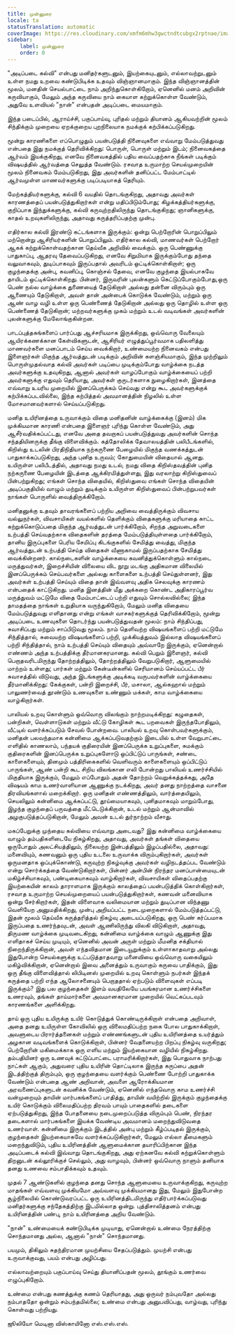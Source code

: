 ```yaml
---
title: முன்னுரை
locale: ta
statusTranslation: automatic
coverImage: https://res.cloudinary.com/xmfm6mhw3gwctndtcubgx2rptnae/image/upload/v1740337243/small_cover_educacion_fundamental_a051170f1c.webp
sidebar:
    label: முன்னுரை
    order: 0
---
```

"அடிப்படை கல்வி" என்பது மனிதர்களுடனும், இயற்கையுடனும், எல்லாவற்றுடனும் உள்ள நமது உறவை கண்டுபிடிக்க உதவும் விஞ்ஞானமாகும். இந்த விஞ்ஞானத்தின் மூலம், மனதின் செயல்பாட்டை நாம் அறிந்துகொள்கிறோம், ஏனெனில் மனம் அறிவின் கருவியாகும், மேலும் அந்த கருவியை நாம் கையாள கற்றுக்கொள்ள வேண்டும், அதுவே உளவியல் "நான்" என்பதன் அடிப்படை மையமாகும்.

இந்த படைப்பில், ஆராய்ச்சி, பகுப்பாய்வு, புரிதல் மற்றும் தியானம் ஆகியவற்றின் மூலம் சிந்திக்கும் முறையை ஏறக்குறைய புறநிலையாக நமக்குக் கற்பிக்கப்படுகிறது.

மூன்று காரணிகளை எப்பொழுதும் பயன்படுத்தி நினைவுகளை எவ்வாறு மேம்படுத்துவது என்பதை இது நமக்குத் தெரிவிக்கிறது: பொருள், பொருள் மற்றும் இடம்; நினைவகத்தை ஆர்வம் இயக்குகிறது, எனவே நினைவகத்தில் பதிய வைப்பதற்காக நீங்கள் படிக்கும் விஷயத்தில் ஆர்வத்தை செலுத்த வேண்டும். ரசவாத உருமாற்ற செயல்முறையின் மூலம் நினைவகம் மேம்படுகிறது, இது அவர்களின் தனிப்பட்ட மேம்பாட்டில் ஆர்வமுள்ள மாணவர்களுக்கு படிப்படியாகத் தெரியும்.

மேற்கத்தியர்களுக்கு, கல்வி 6 வயதில் தொடங்குகிறது, அதாவது அவர்கள் காரணத்தைப் பயன்படுத்துகிறார்கள் என்று மதிப்பிடும்போது; கிழக்கத்தியர்களுக்கு, குறிப்பாக இந்துக்களுக்கு, கல்வி கருவுற்றதிலிருந்து தொடங்குகிறது; ஞானிகளுக்கு, காதல் உறவுகளிலிருந்து, அதாவது கருத்தரிப்பதற்கு முன்பு.

எதிர்கால கல்வி இரண்டு கட்டங்களாக இருக்கும்: ஒன்று பெற்றோரின் பொறுப்பிலும் மற்றொன்று ஆசிரியர்களின் பொறுப்பிலும். எதிர்கால கல்வி, மாணவர்கள் பெற்றோர் ஆகக் கற்றுக்கொள்வதற்கான தெய்வீக அறிவில் வைக்கும். ஒரு பெண்ணுக்கு பாதுகாப்பு, ஆதரவு தேவைப்படுகிறது, எனவே சிறுமியாக இருக்கும்போது தந்தை வலுவாகவும், துடிப்பாகவும் இருப்பதால் அவரிடம் ஒட்டிக்கொள்கிறாள்; ஒரு குழந்தைக்கு அன்பு, கவனிப்பு, கொஞ்சல் தேவை, எனவே குழந்தை இயல்பாகவே தாயிடம் ஒட்டிக்கொள்கிறது. பின்னர், இருவரின் புலன்களும் கெட்டுப்போகும்போது, ​​ஒரு பெண் நல்ல வாழ்க்கை துணையைத் தேடுகிறாள் அல்லது தன்னை விரும்பும் ஒரு ஆணையும் தேடுகிறாள், அவள் தான் அன்பைக் கொடுக்க வேண்டும், மற்றும் ஒரு ஆண் வாழ வழி உள்ள ஒரு பெண்ணைத் தேடுகிறான் அல்லது ஒரு தொழில் உள்ள ஒரு பெண்ணைத் தேடுகிறான்; மற்றவர்களுக்கு முகம் மற்றும் உடல் வடிவங்கள் அவர்களின் புலன்களுக்கு மேலோங்குகின்றன.

பாடப்புத்தகங்களைப் பார்ப்பது ஆச்சரியமாக இருக்கிறது, ஒவ்வொரு வேலையும் ஆயிரக்கணக்கான கேள்விகளுடன், ஆசிரியர் எழுத்துப்பூர்வமாக பதிலளித்து மாணவர்களை மனப்பாடம் செய்ய வைக்கிறார், உண்மையற்ற நினைவகம் என்பது இளைஞர்கள் மிகுந்த ஆர்வத்துடன் படிக்கும் அறிவின் களஞ்சியமாகும், இந்த முற்றிலும் பொருள்முதல்வாத கல்வி அவர்கள் படிப்பை முடிக்கும்போது வாழ்க்கை நடத்த அவர்களுக்கு உதவுகிறது, ஆனால் அவர்கள் வாழப்போகும் வாழ்க்கையைப் பற்றி அவர்களுக்கு எதுவும் தெரியாது, அவர்கள் குருடர்களாக நுழைகிறார்கள், இனத்தை எவ்வாறு உயரிய முறையில் இனப்பெருக்கம் செய்வது என்று கூட அவர்களுக்குக் கற்பிக்கப்படவில்லை, இந்த கற்பித்தல் அவமானத்தின் நிழலில் உள்ள மோசமானவர்களால் செய்யப்படுகிறது.

மனித உயிரினத்தை உருவாக்கும் விதை மனிதனின் வாழ்க்கைக்கு (இனம்) மிக முக்கியமான காரணி என்பதை இளைஞர் புரிந்து கொள்ள வேண்டும், அது ஆசீர்வதிக்கப்பட்டது, எனவே அதை தவறாகப் பயன்படுத்துவது அவர்களின் சொந்த சந்ததியினருக்கு தீங்கு விளைவிக்கும். கத்தோலிக்க தேவாலயத்தின் பலிபீடங்களில், கிறிஸ்து உடலின் பிரதிநிதியாக நற்கருணை பேழையில் மிகுந்த வணக்கத்துடன் பாதுகாக்கப்படுகிறது, அந்த புனித உருவம்; கோதுமையின் விதையால் ஆனது. உயிருள்ள பலிபீடத்தில், அதாவது நமது உடல், நமது விதை கிறிஸ்தவத்தின் புனித நற்கருணை பேழையின் இடத்தை ஆக்கிரமித்துள்ளது, இது வரலாற்று கிறிஸ்துவைப் பின்பற்றுகிறது; எங்கள் சொந்த விதையில், கிறிஸ்துவை எங்கள் சொந்த விதையின் அடிப்பகுதியில் வாழும் மற்றும் துடிக்கும் உயிருள்ள கிறிஸ்துவைப் பின்பற்றுபவர்கள் நாங்கள் பொருளில் வைத்திருக்கிறோம்.

மனிதனுக்கு உதவும் தாவரங்களைப் பற்றிய அறிவை வைத்திருக்கும் விவசாய வல்லுநர்கள், விவசாயிகள் வயல்களில் தெளிக்கும் விதைகளுக்கு மரியாதை காட்ட கற்றுக்கொடுப்பதை மிகுந்த ஆர்வத்துடன் பார்க்கிறோம், சிறந்த அறுவடைகளை உற்பத்தி செய்வதற்காக விதைகளின் தரத்தை மேம்படுத்தியுள்ளதை பார்க்கிறோம், தானிய இருப்புகளை பெரிய சேமிப்பு கிடங்குகளில் சேமித்து வைத்து, மிகுந்த ஆர்வத்துடன் உற்பத்தி செய்த விதைகள் வீணாகாமல் இருப்பதற்காக சேமித்து வைக்கின்றனர். கால்நடைகளின் வாழ்க்கையை கவனித்துக்கொள்ளும் கால்நடை மருத்துவர்கள், இறைச்சியின் விலையை விட நூறு மடங்கு அதிகமான விலையில் இனப்பெருக்கம் செய்பவர்களை அல்லது காளைகளை உற்பத்தி செய்துள்ளனர், இது அவர்கள் உற்பத்தி செய்யும் விதை தான் இவ்வளவு அதிக செலவுக்கு காரணம் என்பதைக் காட்டுகிறது. மனித இனத்தின் மீது அக்கறை கொண்ட அதிகாரப்பூர்வ மருத்துவம் மட்டுமே விதை மேம்பாட்டைப் பற்றி எதுவும் சொல்லவில்லை; இந்த தாமதத்தை நாங்கள் உறுதியாக வருந்துகிறோம், மேலும் மனித விதையை மேம்படுத்துவது எளிதானது என்று எங்கள் வாசகர்களுக்குத் தெரிவிக்கிறோம், மூன்று அடிப்படை உணவுகளை தொடர்ந்து பயன்படுத்துவதன் மூலம்: நாம் சிந்திப்பது, சுவாசிப்பது மற்றும் சாப்பிடுவது மூலம். நாம் தெளிவற்ற விஷயங்களைப் பற்றி மட்டுமே சிந்தித்தால், சுவையற்ற விஷயங்களைப் பற்றி, முக்கியத்துவம் இல்லாத விஷயங்களைப் பற்றி சிந்தித்தால், நாம் உற்பத்தி செய்யும் விதையும் அவ்வாறே இருக்கும், ஏனென்றால் எண்ணம் அந்த உற்பத்திக்கு தீர்மானகரமானது. கல்வி பெறும் இளைஞர், கல்வி பெறாதவரிடமிருந்து தோற்றத்திலும், தோற்றத்திலும் வேறுபடுகிறார், ஆளுமையில் மாற்றம் உள்ளது; பார்கள் மற்றும் கேன்டீன்களில் செரிமானம் செய்யப்பட்ட பீர் சுவாசத்தில் விடுவது, அந்த இடங்களுக்கு அடிக்கடி வருபவர்களின் வாழ்க்கையை தீர்மானிக்கிறது: கேக்குகள், பன்றி இறைச்சி, பீர், மசாலா, ஆல்கஹால் மற்றும் பாலுணர்வைத் தூண்டும் உணவுகளை உண்ணும் மக்கள், காம வாழ்க்கையை வாழ்கிறார்கள்.

பாலியல் உறவு கொள்ளும் ஒவ்வொரு விலங்கும் நாற்றமடிக்கிறது: கழுதைகள், பன்றிகள், வெள்ளாடுகள் மற்றும் வீட்டு கோழிகள் கூட பறவைகள் இருந்தபோதிலும், வீட்டில் வளர்க்கப்படும் சேவல் போன்றவை. பாலியல் உறவு கொள்பவர்களுக்கும், மனிதன் பலவந்தமாக கன்னிமை ஆக்கப்படுவதற்கும் இடையில் உள்ள வேறுபாட்டை எளிதில் காணலாம், பந்தயக் குதிரையின் இனப்பெருக்க உறுப்புகளை, சுமக்கும் குதிரைகளின் இனப்பெருக்க உறுப்புகளோடு ஒப்பிட்டுப் பாருங்கள், சண்டை காளைகளையும், தினமும் பத்திரிகைகளில் வெளிவரும் காளைகளையும் ஒப்பிட்டுப் பாருங்கள், ஆண் பன்றி கூட சிறிய விலங்கான எலி போன்றது பாலியல் உணர்ச்சியில் மிகுதியாக இருக்கும், மேலும் எப்போதும் அதன் தோற்றம் வெறுக்கத்தக்கது, அதே விஷயம் காம உணர்வாளியான ஆணுக்கு நடக்கிறது, அவர் தனது நாற்றத்தை வாசனை திரவியங்களால் மறைக்கிறார். ஒரு மனிதன் எண்ணத்திலும், வார்த்தையிலும், செயலிலும் கன்னிமை ஆக்கப்பட்டு, தூய்மையாகவும், புனிதமாகவும் மாறும்போது, ​​இழந்த குழந்தைப் பருவத்தை மீட்டெடுக்கிறான், உடல் மற்றும் ஆன்மாவில் அழகுபடுத்தப்படுகிறான், மேலும் அவன் உடல் துர்நாற்றம் வீசாது.

மகப்பேறுக்கு முந்தைய கல்வியை எவ்வாறு அடைவது? இது கன்னிமை வாழ்க்கையை வாழும் தம்பதிகளிடையே நிகழ்கிறது, அதாவது, அவர்கள் தங்கள் விதையை ஒருபோதும் அலட்சியத்திலும், நிலையற்ற இன்பத்திலும் இழப்பதில்லை, அதாவது: மனைவியும், கணவனும் ஒரு புதிய உடலை உருவாக்க விரும்புகிறார்கள், அவர்கள் ஒருமனதாக ஒப்புக்கொண்டு, கருவுற்ற நிகழ்வுக்கு அவர்கள் வழிநடத்தப்பட வேண்டும் என்று சொர்க்கத்தை வேண்டுகிறார்கள், பின்னர் அன்பின் நிரந்தர மனப்பான்மையுடன் மகிழ்ச்சியாகவும், பண்டிகையாகவும் வாழ்கிறார்கள், விவசாயிகள் விதைப்பதற்கு இயற்கையின் காலம் தாராளமாக இருக்கும் காலத்தைப் பயன்படுத்திக் கொள்கிறார்கள், ரசவாத உருமாற்ற செயல்முறையைப் பயன்படுத்துகிறார்கள், கணவன் மனைவியாக ஒன்று சேர்கிறார்கள், இதன் விளைவாக வலிமையான மற்றும் துடிப்பான விந்தணு வெளியேற அனுமதிக்கிறது, முன்பு அறியப்பட்ட நடைமுறைகளால் மேம்படுத்தப்பட்டு, இதன் மூலம் தெய்வீக கருத்தரித்தல் நிகழ்வு அடையப்படுகிறது, ஒரு பெண் கர்ப்பமாக இருப்பதை உணர்ந்தவுடன், அவள் ஆணிலிருந்து விலகி விடுகிறாள், அதாவது, திருமண வாழ்க்கை முடிவடைகிறது, கன்னிமை வாழ்க்கை வாழும் ஆணுக்கு இது எளிதாகச் செய்ய முடியும், ஏனெனில் அவன் அருள் மற்றும் மீமனித சக்தியால் நிறைந்திருக்கிறான், அவள் எந்தவிதமான இடையூறுக்கும் உள்ளாகாதவாறு அல்லது இதுபோன்ற செயல்களுக்கு உட்படுத்தாதவாறு மனைவியை ஒவ்வொரு வகையிலும் மகிழ்விக்கிறான், ஏனென்றால் இவை அனைத்தும் உருவாகும் கருவை பாதிக்கும், இது ஒரு தீங்கு விளைவித்தால் லிபிடினஸ் முறையில் உறவு கொள்ளும் நபர்கள் இந்தக் கருத்தை பற்றி எந்த ஆலோசனையும் பெறாததால் ஏற்படும் விளைவுகள் எப்படி இருக்கும்? இது பல குழந்தைகள் இளம் வயதிலேயே பயங்கரமான உணர்ச்சிகளை உணரவும், தங்கள் தாய்மார்களை அவமானகரமான முறையில் வெட்கப்படவும் காரணங்களை அளிக்கிறது.

தாய் ஒரு புதிய உயிருக்கு உயிர் கொடுத்துக் கொண்டிருக்கிறாள் என்பதை அறிவாள், அதை தனது உயிருள்ள கோவிலில் ஒரு விலைமதிப்பற்ற நகை போல பாதுகாக்கிறாள், அவளுடைய பிரார்த்தனைகள் மற்றும் எண்ணங்களுடன் புதிய உயிரினத்தை உயர்த்தும் அழகான வடிவங்களைக் கொடுக்கிறாள், பின்னர் வேதனையற்ற பிறப்பு நிகழ்வு வருகிறது; பெற்றோரின் மகிமைக்காக ஒரு எளிய மற்றும் இயற்கையான வழியில் நிகழ்கிறது. தம்பதியினர் ஒரு உணவுக் கட்டுப்பாட்டை பராமரிக்கிறார்கள், இது பொதுவாக நாற்பது நாட்கள் ஆகும், அதுவரை புதிய உயிரின் தொட்டிலாக இருந்த கருப்பை அதன் இடத்திற்குத் திரும்பும், ஒரு குழந்தையை வளர்க்கும் பெண்ணை போற்றி பாதுகாக்க வேண்டும் என்பதை ஆண் அறிவான், அவளை ஆரோக்கியமான அரவணைப்புகளுடன் கவனிக்க வேண்டும், ஏனெனில் எந்தவொரு காம உணர்ச்சி வன்முறையும் தாயின் மார்பகங்களைப் பாதித்து, தாயின் வயிற்றில் இருக்கும் குழந்தைக்கு உயிர் கொடுக்கும் விலைமதிப்பற்ற திரவம் பாயும் பாதைகளில் தடைகளை ஏற்படுத்துகிறது, இந்த போதனையை நடைமுறைப்படுத்த விரும்பும் பெண், நிரந்தர தடைகளால் மார்பகங்களை இயக்க வேண்டிய அவமானம் மறைந்துவிடுவதை உணர்வாள். கன்னிமை இருக்கும் இடத்தில் அன்பு மற்றும் கீழ்ப்படிதல் இருக்கும், குழந்தைகள் இயற்கையாகவே வளர்க்கப்படுகிறார்கள், மேலும் எல்லா தீமைகளும் மறைந்துவிடும், புதிய உயிரினத்தின் ஆளுமைக்கான தயாரிப்பிற்கான இந்த அடிப்படைக் கல்வி இவ்வாறு தொடங்குகிறது, அது ஏற்கனவே கல்வி கற்றுக்கொள்ளும் திறனுடன் கல்லூரிக்குச் செல்லும், அது வாழவும், பின்னர் ஒவ்வொரு நாளும் தனியாக தனது உணவை சம்பாதிக்கவும் உதவும்.

முதல் 7 ஆண்டுகளில் குழந்தை தனது சொந்த ஆளுமையை உருவாக்குகிறது, கருவுற்ற மாதங்கள் எவ்வளவு முக்கியமோ அவ்வளவு முக்கியமானது இது, மேலும் இதுபோன்ற சூழ்நிலையில் கொண்டுவரப்பட்ட ஒரு உயிரினத்திடமிருந்து எதிர்பார்க்கப்படுவது மனிதர்களுக்கு சந்தேகத்திற்கு இடமில்லாத ஒன்று. புத்திசாலித்தனம் என்பது உயிரினத்தின் பண்பு, நாம் உயிரினத்தை அறிய வேண்டும்.

"நான்" உண்மையைக் கண்டுபிடிக்க முடியாது, ஏனென்றால் உண்மை நேரத்திற்கு சொந்தமானது அல்ல, ஆனால் "நான்" சொந்தமானது.

பயமும், திகிலும் சுதந்திரமான முயற்சியை சேதப்படுத்தும். முயற்சி என்பது உருவாக்குவது, பயம் என்பது அழிப்பது.

எல்லாவற்றையும் பகுப்பாய்வு செய்து தியானிப்பதன் மூலம், தூங்கும் உணர்வை எழுப்புகிறோம்.

உண்மை என்பது கணத்துக்கு கணம் தெரியாதது, அது ஒருவர் நம்புவதோ அல்லது நம்பாததோ ஒன்றும் சம்பந்தமில்லை; உண்மை என்பது அனுபவிப்பது, வாழ்வது, புரிந்து கொள்வது பற்றியது.

ஜூலியோ மெடினா விஸ்காயினோ
எஸ்.எஸ்.எஸ்.

